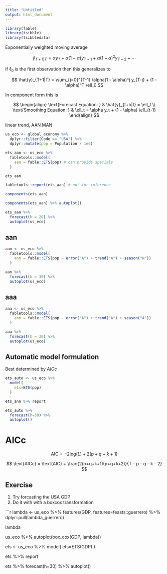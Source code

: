 ```yaml
---
title: "Untitled"
output: html_document
---
```


```r
library(fable)
library(tsibble)
library(tsibbledata)
```


Exponentially weighted moving average

$$
\hat{y}_{T+1|T} = \alpha y_T + \alpha(1 - \alpha)y_{T-1} + \alpha(1 - \alpha)^2y_{T-2} + \cdots
$$

If $\ell_0$ is the first observation then this generalizes to

$$
\hat{y}_{T+1|T} = \sum_{j=0}^{T-1} \alpha(1 - \alpha)^j y_{T-j} + (1 - \alpha)^T \ell_0
$$

In component form this is

$$
\begin{align}
\text{Forecast Equation: } & \hat{y}_{t+h|t} = \ell_t \\
\text{Smoothing Equation: } & \ell_t = \alpha y_t + (1 - \alpha) \ell_{t-1}
\end{align}
$$

linear trend, AAN MAN

```r
us_eco <- global_economy %>%
  dplyr::filter(Code == "USA") %>%
  dplyr::mutate(pop = Population / 1e6)
```

```r
ets_aan <- us_eco %>%
  fabletools::model(
    aan = fable::ETS(pop) # can provide specials
  )
```

```r
ets_aan
```

```r
fabletools::report(ets_aan) # not for inference
```


```r
components(ets_aan)
```

```r
components(ets_aan) %>% autoplot()
```

```r
ets_aan %>%
  forecast(h = 20) %>%
  autoplot(us_eco)
```

## aan

```r
aan <- us_eco %>%
  fabletools::model(
    ann = fable::ETS(pop ~ error("A") + trend("A") + season("N"))
  )

aan %>%
  forecast(h = 30) %>%
  autoplot(us_eco)
```

## aaa

```r
aaa <- us_eco %>%
  fabletools::model(
    ann = fable::ETS(pop ~ error("A") + trend("A") + season("A"))
  )

aaa %>%
  forecast(h = 30) %>%
  autoplot(us_eco)
```

## Automatic model formulation

Best determined by $AICc$

```r
ets_auto <- us_eco %>% 
  model(
    ets=ETS(pop)
  )

ets_ann %>% report

ets_auto %>% 
  forecast(h=30) %>% 
  autoplot()
```

# AICc

$$
\text{AIC} = -2 \text{log}(L) + 2(p+q+k+1)
$$

$$
\text{AICc} = \text{AIC} + \frac{2(p+q+k+1)(p+q+k+2)}{T - p - q - k - 2}
$$

## Exercise

1. Try forcasting the USA GDP
2. Do it with with a boxcox transformation

```r
lambda <- us_eco %>% 
   features(GDP, features=feasts::guerrero) %>% 
   dplyr::pull(lambda_guerrero)

lambda

us_eco %>% 
    autoplot(box_cox(GDP, lambda))

ets <- us_eco %>% 
  model(
    ets=ETS(GDP)
  )

ets %>% report

ets %>% 
  forecast(h=30) %>% 
  autoplot()

